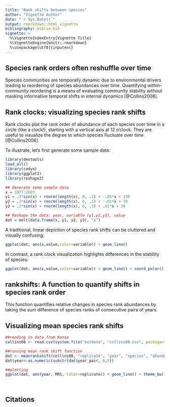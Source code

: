 ```yaml
---
title: "Rank shifts between species"
author: "Vignette Author"
date: "`r Sys.Date()`"
output: rmarkdown::html_vignette
bibliography: biblio.bib
vignette: >
  %\VignetteIndexEntry{Vignette Title}
  %\VignetteEngine{knitr::rmarkdown}
  %\usepackage[utf8]{inputenc}
---
```


## Species rank orders often reshuffle over time

Species communities are temporally dynamic due to environmental drivers leading to reordering of species abundances over time. Quantifying within-community reordering is a means of evaluating community stability without masking informative temporal shifts in internal dynamics [@Collins2008]. 

## Rank clocks: visualizing species rank shifts

Rank clocks plot the rank order of abundance of each species over time in a circle (like a clock!), starting with a vertical axis at 12 o'clock. They are useful to visualize the degree to which species fluctuate over time [@Collins2008]. 

To illustrate, let's first generate some sample data:

```r
library(devtools)
load_all()
library(codyn)
library(ggplot2)
library(reshape2)

## Generate some sample data 
x = 1977:2003
y1 = .3*sin(x) + rnorm(length(x), 0, .1) + -.05*x + 150
y2 = .2*sin(x) + rnorm(length(x), 0, .1) + -.01*x + 70
y3 = .2*sin(x) + rnorm(length(x), 0, .1) + .01*x + 30

## Reshape the data: year, variable (y1,y2,y3), value
dat = melt(data.frame(x, y1, y2, y3), "x")

```


A traditional, linear depiction of species rank shifts can be cluttered and visually confusing:
```r
ggplot(dat, aes(x,value,color=variable)) + geom_line()
```


In contrast, a rank clock visualization highlights differences in the stability of species:
```r
ggplot(dat, aes(x,value,color=variable)) + geom_line() + coord_polar() + theme_bw() 

```

## rankshifts: A function to quantify shifts in species rank order

This function quantifies relative changes in species rank abundances by taking the sum difference of species ranks of consecutive pairs of years. 


## Visualizing mean species rank shifts

```r
##reading in data from Konza
collins08 <- read.csv(system.file("extdata", "collins08.csv", package="codyn"), sep=",", header=TRUE)

##running mean rank shift function 
dat <- meanrankshift(collins08, "replicate", "year", "species", "abundance")
dat$year<-as.numeric(substr(dat$year_pair, 6,9))

##plotting
ggplot(dat, aes(year, MRS, color=replicate)) + geom_line() + theme_bw()

  
```

## Citations
